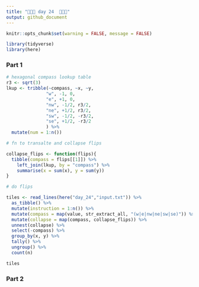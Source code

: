 ```yaml
---
title: "🎄🎄🎄 day 24  🎄🎄🎄"
output: github_document
---
```

```r
knitr::opts_chunk$set(warning = FALSE, message = FALSE)
```

```r
library(tidyverse)
library(here)
```


### Part 1

```r
# hexagonal compass lookup table
r3 <- sqrt(3)
lkup <- tribble(~compass, ~x, ~y,
               "w", -1, 0,
               "e", +1, 0,
               "nw", -1/2, r3/2,
               "ne", +1/2, r3/2,
               "sw", -1/2, -r3/2,
               "se", +1/2, -r3/2
               ) %>% 
  mutate(num = 1:n())

# fn to transalte and collapse flips

collapse_flips <- function(flips){
  tibble(compass = flips[[1]]) %>% 
    left_join(lkup, by = "compass") %>% 
    summarise(x = sum(x), y = sum(y))
}

# do flips

tiles <- read_lines(here("day_24","input.txt")) %>%
  as_tibble() %>% 
  mutate(instruction = 1:n()) %>% 
  mutate(compass = map(value, str_extract_all, "(w|e|nw|ne|sw|se)")) %>% 
  mutate(collapse = map(compass, collapse_flips)) %>% 
  unnest(collapse) %>% 
  select(-compass) %>% 
  group_by(x, y) %>% 
  tally() %>% 
  ungroup() %>% 
  count(n)

tiles
```

### Part 2

```r

```


